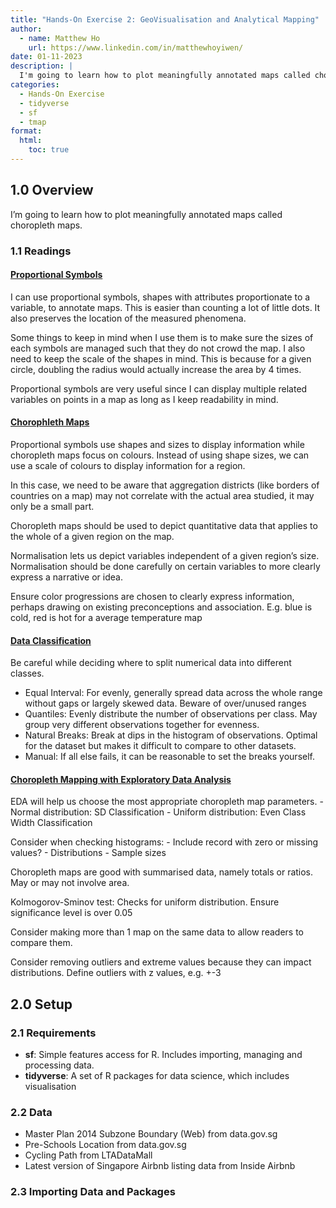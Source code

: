 ```yaml
---
title: "Hands-On Exercise 2: GeoVisualisation and Analytical Mapping"
author:
  - name: Matthew Ho
    url: https://www.linkedin.com/in/matthewhoyiwen/
date: 01-11-2023
description: |
  I'm going to learn how to plot meaningfully annotated maps called choropleth maps.
categories:
  - Hands-On Exercise
  - tidyverse
  - sf
  - tmap
format:
  html:
    toc: true
---
```


## 1.0 Overview

I'm going to learn how to plot meaningfully annotated maps called choropleth maps.

### 1.1 Readings

#### [Proportional Symbols](https://www.axismaps.com/guide/proportional-symbols)

I can use proportional symbols, shapes with attributes proportionate to a variable, to annotate maps. This is easier than counting a lot of little dots. It also preserves the location of the measured phenomena.

Some things to keep in mind when I use them is to make sure the sizes of each symbols are managed such that they do not crowd the map. I also need to keep the scale of the shapes in mind. This is because for a given circle, doubling the radius would actually increase the area by 4 times.

Proportional symbols are very useful since I can display multiple related variables on points in a map as long as I keep readability in mind.

#### [Chorophleth Maps](https://en.wikipedia.org/wiki/Choropleth_map)

Proportional symbols use shapes and sizes to display information while choropleth maps focus on colours. Instead of using shape sizes, we can use a scale of colours to display information for a region.

In this case, we need to be aware that aggregation districts (like borders of countries on a map) may not correlate with the actual area studied, it may only be a small part.

Choropleth maps should be used to depict quantitative data that applies to the whole of a given region on the map.

Normalisation lets us depict variables independent of a given region's size. Normalisation should be done carefully on certain variables to more clearly express a narrative or idea.

Ensure color progressions are chosen to clearly express information, perhaps drawing on existing preconceptions and association. E.g. blue is cold, red is hot for a average temperature map

#### [Data Classification](https://www.axismaps.com/guide/data-classification)

Be careful while deciding where to split numerical data into different classes.

 - Equal Interval: For evenly, generally spread data across the whole range without gaps or largely skewed data. Beware of over/unused ranges
 - Quantiles: Evenly distribute the number of observations per class. May group very different observations together for evenness.
 - Natural Breaks: Break at dips in the histogram of observations. Optimal for the dataset but makes it difficult to compare to other datasets.
 - Manual: If all else fails, it can be reasonable to set the breaks yourself.
 
#### [Choropleth Mapping with Exploratory Data Analysis](https://www.directionsmag.com/article/3363)

EDA will help us choose the most appropriate choropleth map parameters. 
- Normal distribution: SD Classification
- Uniform distribution: Even Class Width Classification

Consider when checking histograms:
- Include record with zero or missing values?
- Distributions
- Sample sizes

Choropleth maps are good with summarised data, namely totals or ratios. May or may not involve area. 

Kolmogorov-Sminov test: Checks for uniform distribution. Ensure significance level is over 0.05 

Consider making more than 1 map on the same data to allow readers to compare them.

Consider removing outliers and extreme values because they can impact distributions. Define outliers with z values, e.g. +-3


## 2.0 Setup

### 2.1 Requirements

-   **sf**: Simple features access for R. Includes importing, managing and processing data.
-   **tidyverse**: A set of R packages for data science, which includes visualisation

### 2.2 Data

-   Master Plan 2014 Subzone Boundary (Web) from data.gov.sg
-   Pre-Schools Location from data.gov.sg
-   Cycling Path from LTADataMall
-   Latest version of Singapore Airbnb listing data from Inside Airbnb

### 2.3 Importing Data and Packages

